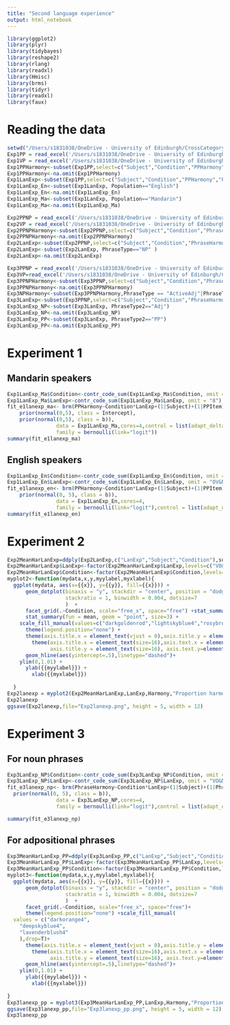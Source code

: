 ```yaml
---
title: "Second language experience"
output: html_notebook
---
```

```r
library(ggplot2)
library(plyr)
library(tidybayes)
library(reshape2) 
library(rlang)
library(readxl)
library(Hmisc)
library(brms)
library(tidyr)
library(readxl)
library(faux)
```

# Reading the data
```r
setwd("/Users/s1831038/OneDrive - University of Edinburgh/CrossCategoryHarmony")
Exp1PP = read_excel('/Users/s1831038/OneDrive - University of Edinburgh/CrossCategoryHarmony/EXP1PP.xlsx')
Exp1VP = read_excel('/Users/s1831038/OneDrive - University of Edinburgh/CrossCategoryHarmony/EXP1VP.xlsx')
Exp1PPHarmony<-subset(Exp1PP,select=c("Subject","Condition","PPHarmony","PPItem","Population","PPOrder"))
Exp1PPHarmony<-na.omit(Exp1PPHarmony)
Exp1LanExp<-subset(Exp1PP,select=c("Subject","Condition","PPHarmony","PPItem","Population","LanExp"))
Exp1LanExp_En<-subset(Exp1LanExp, Population=="English")
Exp1LanExp_En<-na.omit(Exp1LanExp_En)
Exp1LanExp_Ma<-subset(Exp1LanExp, Population=="Mandarin")
Exp1LanExp_Ma<-na.omit(Exp1LanExp_Ma)
```

```r
Exp2PPNP = read_excel('/Users/s1831038/OneDrive - University of Edinburgh/CrossCategoryHarmony/Exp2PPNP.xlsx')
Exp2VP = read_excel('/Users/s1831038/OneDrive - University of Edinburgh/CrossCategoryHarmony/Exp2VP.xlsx')
Exp2PPNPHarmony<-subset(Exp2PPNP,select=c("Subject","Condition","PhraseHarmony","PhraseItem","PhraseType"))
Exp2PPNPHarmony<-na.omit(Exp2PPNPHarmony)
Exp2LanExp<-subset(Exp2PPNP,select=c("Subject","Condition","PhraseHarmony","PhraseItem","PhraseType","LanExp"))
Exp2LanExp<-subset(Exp2LanExp, PhraseType=="NP" )
Exp2LanExp<-na.omit(Exp2LanExp)
```

```r
Exp3PPNP = read_excel('/Users/s1831038/OneDrive - University of Edinburgh/CrossCategoryHarmony/EXP3PPNP.xlsx')
Exp3VP=read_excel('/Users/s1831038/OneDrive - University of Edinburgh/CrossCategoryHarmony/EXP3VP.xlsx')
Exp3PPNPHarmony<-subset(Exp3PPNP,select=c("Subject","Condition","PhraseHarmony","PhraseItem","PhraseType","PhraseType2"))
Exp3PPNPHarmony<-na.omit(Exp3PPNPHarmony)
Exp3NPHarmony<-subset(Exp3PPNPHarmony,PhraseType == "ActiveAdj"|PhraseType=="StativeAdj")
Exp3LanExp<-subset(Exp3PPNP,select=c("Subject","Condition","PhraseHarmony","PhraseItem","PhraseType2","LanExp"))
Exp3LanExp_NP<-subset(Exp3LanExp, PhraseType2=="Adj")
Exp3LanExp_NP<-na.omit(Exp3LanExp_NP)
Exp3LanExp_PP<-subset(Exp3LanExp, PhraseType2=="PP")
Exp3LanExp_PP<-na.omit(Exp3LanExp_PP)
```

# Experiment 1
## Mandarin speakers
```r
Exp1LanExp_Ma$Condition<-contr_code_sum(Exp1LanExp_Ma$Condition, omit = "VO")
Exp1LanExp_Ma$LanExp<-contr_code_sum(Exp1LanExp_Ma$LanExp, omit = "8")
fit_e1lanexp_ma<- brm(PPHarmony~Condition*LanExp+(1|Subject)+(1|PPItem),prior = c(
    prior(normal(0,5), class = Intercept),  
    prior(normal(0,5), class = b)), 
                data = Exp1LanExp_Ma,cores=4,control = list(adapt_delta = 0.9999, max_treedepth=18),iter=5000,
                family = bernoulli(link="logit")) 
summary(fit_e1lanexp_ma)
```

## English speakers
```r
Exp1LanExp_En$Condition<-contr_code_sum(Exp1LanExp_En$Condition, omit = "VO")
Exp1LanExp_En$LanExp<-contr_code_sum(Exp1LanExp_En$LanExp, omit = "OV&NPost")
fit_e1lanexp_en<- brm(PPHarmony~Condition*LanExp+(1|Subject)+(1|PPItem),prior = c(prior(normal(0,10), class = Intercept),  # alpha, the grand mean
    prior(normal(0, 5), class = b)), 
                data = Exp1LanExp_En,cores=4,
                family = bernoulli(link="logit"),control = list(adapt_delta = 0.99999999, max_treedepth=18),iter=5000) 
summary(fit_e1lanexp_en)
```

# Experiment 2

```r
Exp2MeanHarLanExp=ddply(Exp2LanExp,c("LanExp","Subject","Condition"),summarise, Harmony=mean(PhraseHarmony,na.rm=TRUE))
Exp2MeanHarLanExp$LanExp<-factor(Exp2MeanHarLanExp$LanExp,levels=c("VO&NAdj","OV&AdjN","No dominant&AdjN"),labels=c("VO&NAdj","OV&AdjN","No dominant order\n  in VP&AdjN"))
Exp2MeanHarLanExp$Condition<-factor(Exp2MeanHarLanExp$Condition,levels=c("VO","OV"),labels=c("VO","OV"))
myplot2<-function(mydata,x,y,myylabel,myxlabel){
  ggplot(mydata, aes(x={{x}}, y={{y}}, fill={{x}})) + 
      geom_dotplot(binaxis = "y", stackdir = "center", position = "dodge", 
                   stackratio = 1, binwidth = 0.004, dotsize=7
                   )  +
      facet_grid(.~Condition, scale="free_x", space="free") +stat_summary(fun.data = mean_cl_boot, geom = "errorbar", width=.1, size=0.6) +
      stat_summary(fun = mean, geom = "point", size=3) +
    scale_fill_manual(values=c("darkgoldenrod","lightskyblue4","rosybrown")) +
      theme(legend.position="none") +
      theme(axis.title.x = element_text(vjust = 0),axis.title.y = element_text(vjust = 0.8)) +
        theme(axis.title.x = element_text(size=16),axis.text.x = element_text(size=12), 
              axis.title.y = element_text(size=16), axis.text.y=element_text(size=12), strip.text.x = element_text(size = 16)) +
      geom_hline(aes(yintercept=.5),linetype="dashed")+  
    ylim(0,1.01) +
      ylab({{myylabel}}) +
        xlab({{myxlabel}}) 
  
  }
Exp2lanexp = myplot2(Exp2MeanHarLanExp,LanExp,Harmony,"Proportion harmonic responses","Second language experience")
Exp2lanexp
ggsave(Exp2lanexp,file="Exp2lanexp.png", height = 5, width = 12)
```

# Experiment 3
## For noun phrases
```r
Exp3LanExp_NP$Condition<-contr_code_sum(Exp3LanExp_NP$Condition, omit = "VO")
Exp3LanExp_NP$LanExp<-contr_code_sum(Exp3LanExp_NP$LanExp, omit = "VO&NAdj")
fit_e3lanexp_np<- brm(PhraseHarmony~Condition*LanExp+(1|Subject)+(1|PhraseItem),prior = c(prior(normal(0, 5), class = Intercept),
  prior(normal(0, 5), class = b)),
                data = Exp3LanExp_NP,cores=4,
                family = bernoulli(link="logit"),control = list(adapt_delta = 0.99, max_treedepth=18),iter=3000) 
```

```r
summary(fit_e3lanexp_np)
```

## For adpositional phrases
```r
Exp3MeanHarLanExp_PP=ddply(Exp3LanExp_PP,c("LanExp","Subject","Condition"),summarise, Harmony=mean(PhraseHarmony,na.rm=TRUE))
Exp3MeanHarLanExp_PP$LanExp<-factor(Exp3MeanHarLanExp_PP$LanExp,levels=c("OV&Npost","OV&PrepN", "NoDominantOrder&PrepN"),labels=c("OV&NPost","OV&PreN", "No Dominant Order\n in VP&PrepN"))
Exp3MeanHarLanExp_PP$Condition<-factor(Exp3MeanHarLanExp_PP$Condition,levels=c("VO","OV"),labels=c("VO","OV"))
myplot3<-function(mydata,x,y,myylabel,myxlabel){
  ggplot(mydata, aes(x={{x}}, y={{y}}, fill={{x}})) + 
      geom_dotplot(binaxis = "y", stackdir = "center", position = "dodge", 
                   stackratio = 1, binwidth = 0.004, dotsize=7
                   )  +
      facet_grid(.~Condition, scale="free_x", space="free")+
      theme(legend.position="none") +scale_fill_manual(
  values = c("darkorange4",
    "deepskyblue4",
    "lavenderblush4"
    ),drop=T)+
      theme(axis.title.x = element_text(vjust = 0),axis.title.y = element_text(vjust = 0.8)) +
        theme(axis.title.x = element_text(size=16),axis.text.x = element_text(size=12), 
              axis.title.y = element_text(size=16), axis.text.y=element_text(size=12), strip.text.x = element_text(size = 16)) +
      geom_hline(aes(yintercept=.5),linetype="dashed")+  
    ylim(0,1.01) +
      ylab({{myylabel}}) +
        xlab({{myxlabel}}) 
  
}
Exp3lanexp_pp = myplot3(Exp3MeanHarLanExp_PP,LanExp,Harmony,"Proportion harmonic responses","Second language experience")
ggsave(Exp3lanexp_pp,file="Exp3lanexp_pp.png", height = 5, width = 12)
Exp3lanexp_pp
```
